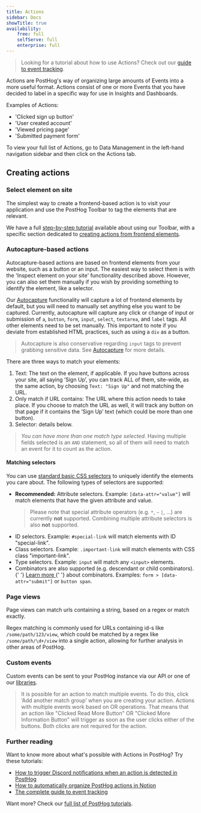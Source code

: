 ```yaml
---
title: Actions
sidebar: Docs
showTitle: true
availability:
    free: full
    selfServe: full
    enterprise: full
---
```


> Looking for a tutorial about how to use Actions? Check out our [guide to event tracking](/docs/tutorials/event-tracking-guide#sorting-through-your-events-with-actions).

Actions are PostHog's way of organizing large amounts of Events into a more useful format. Actions consist of one or more Events that you have decided to label in a specific way for use in Insights and Dashboards.

Examples of Actions:

* 'Clicked sign up button'
* 'User created account'
* 'Viewed pricing page'
* 'Submitted payment form'

To view your full list of Actions, go to Data Management in the left-hand navigation sidebar and then click on the Actions tab.

## Creating actions

### Select element on site

The simplest way to create a frontend-based action is to visit your application and use the PostHog Toolbar to tag the elements that are relevant.

We have a full [step-by-step tutorial](/docs/tutorials/toolbar) available about using our Toolbar, with a specific section dedicated to [creating actions from frontend elements](/docs/tutorials/toolbar#creating-actions).

### Autocapture-based actions

Autocapture-based actions are based on frontend elements from your website, such as a button or an input. The easiest way to select them is with the 'Inspect element on your site' functionality described above. However, you can also set them manually if you wish by providing something to identify the element, like a selector.

Our [Autocapture](/docs/integrate/client/js#autocapture) functionality will capture a lot of frontend elements by default, but you will need to manually set anything else you want to be captured. Currently, autocapture will capture any click or change of input or submission of `a`, `button`, `form`, `input`, `select`, `textarea`, and `label` tags. All other elements need to be set manually. This important to note if you deviate from established HTML practices, such as using a `div` as a button.

> Autocapture is also conservative regarding `input` tags to prevent grabbing sensitive data. See [Autocapture](/docs/integrate/client/js#autocapture) for more details.

There are three ways to match your elements:

1. Text: The text on the element, if applicable. If you have buttons across your site, all saying ‘Sign Up’, you can track ALL of them, site-wide, as the same action, by choosing `Text: "Sign Up"` and not matching the URL.
2. Only match if URL contains: The URL where this action needs to take place. If you choose to match the URL as well, it will track any button on that page if it contains the ‘Sign Up’ text (which could be more than one button).
3. Selector: details below.

> _You can have more than one match type selected_. Having multiple fields selected is an `AND` statement, so all of them will need to match an event for it to count as the action.

#### Matching selectors

You can use <a href="https://developer.mozilla.org/en-US/docs/Web/CSS/CSS_Selectors" target="_blank" rel="noopener">standard basic CSS selectors</a> to uniquely identify the elements you care about. The following types of selectors are supported:
<ul>
    <li>
        <strong>Recommended:</strong> Attribute selectors. Example:
        <code>[data-attr="value"]</code> will match elements that have the
        given attribute and value.
        <blockquote>
            Please note that special attribute operators (e.g. <code>*</code>, <code>~</code>
            <code>|</code>, ...) are currently <b>not</b> supported. Combining multiple attribute selectors is also <b>not</b> supported.
        </blockquote>
    </li>
    <li>
        ID selectors. Example: <code>#special-link</code> will match
        elements with ID "special-link".
    </li>
    <li>
        Class selectors. Example: <code>.important-link</code> will match
        elements with CSS class "important-link".
    </li>
    <li>
        Type selectors. Example: <code>input</code> will match any
        <code>&lt;input&gt;</code> elements.
    </li>
    <li>
        Combinators are also supported (e.g. descendant or child combinators).
        {' '}
        <a
            href="https://developer.mozilla.org/en-US/docs/Web/CSS/CSS_Selectors#combinators"
            target="_blank"
            rel="noopener"
        >
            Learn more
        </a>{' '}
        about combinators. Examples: <code>form > [data-attr="submit"]</code> or <code>button span</code>.
    </li>
</ul>

### Page views

Page views can match urls containing a string, based on a regex or match exactly.

Regex matching is commonly used for URLs containing id-s like `/some/path/123/view`, which could be matched by a regex like `/some/path/\d+/view` into a single action, allowing for further analysis in other areas of PostHog.

### Custom events

Custom events can be sent to your PostHog instance via our API or one of our [libraries](/docs/integrate/overview).

<blockquote class='warning-note'>
It is possible for an action to match multiple events. To do this, click ‘Add another match group’ when you are creating your action. Actions with multiple events work based on OR operations. That means that an action like "Clicked Read More Button" OR "Clicked More Information Button" will trigger as soon as the user clicks either of the buttons. Both clicks are not required for the action.
</blockquote>

### Further reading

Want to know more about what's possible with Actions in PostHog? Try these tutorials:

- [How to trigger Discord notifications when an action is detected in PostHog](/tutorials/how-to-connect-discord-to-posthog-with-zapier)
- [How to automatically organize PostHog actions in Notion](/tutorials/how-to-connect-posthog-and-notion-with-zapier)
- [The complete guide to event tracking](/tutorials/event-tracking-guide)

Want more? Check our [full list of PostHog tutorials](https://posthog.com/tutorials). 
